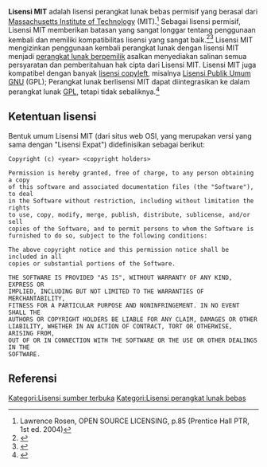 {{Kotak info lisensi perangkat lunak
|name       = Lisensi MIT
|author     = <!-- An author is always a person. Something more clever than "Massachusetts Institute of Technology", please! -->
|copyright  = [[Massachusetts Institute of Technology]]
|Debian approved = Ya<ref name="dfsg-licenses">{{Cite web |url=https://www.debian.org/legal/licenses/ |title=License information |date=1997–2017 |publication-date=2017-07-12 |website=The [[Debian Project]] |publisher=[[Software in the Public Interest]] |access-date=2017-07-20 |archive-url=https://web.archive.org/web/20170720142826/https://www.debian.org/legal/licenses/ |dead-url=no |archive-date=2017-07-20 |quote=...&nbsp;This page presents the opinion of some debian-legal contributors on how certain licenses follow the Debian Free Software Guidelines (DFSG).&nbsp;...&nbsp;Licenses currently found in Debian main include:{{Bulleted list|...|Expat/MIT-style licenses|...}}}}</ref>
|Free Software  = Ya<ref name="gnu-license-list-expat">{{Cite web |url=https://www.gnu.org/licenses/license-list.en.html |title=Various Licenses and Comments about Them |date=2014–2017 |publication-date=2017-04-04 |website=The [[GNU Project]] |publisher=[[Free Software Foundation]] |at=Expat License |access-date=2017-07-20 |archive-url=https://web.archive.org/web/20170720140022/https://www.gnu.org/licenses/license-list.en.html |dead-url=no |archive-date=2017-07-20 |quote=...&nbsp;This is a lax, permissive non-copyleft free software license, compatible with the GNU GPL. It is sometimes ambiguously referred to as the MIT License.&nbsp;...}}</ref><ref name="gnu-license-list-x11">{{Cite web |url=https://www.gnu.org/licenses/license-list.en.html |title=Various Licenses and Comments about Them |date=2014–2017 |publication-date=2017-04-04 |website=The [[GNU Project]] |publisher=[[Free Software Foundation]] |at=X11 License |access-date=2017-07-20 |archive-url=https://web.archive.org/web/20170720140022/https://www.gnu.org/licenses/license-list.en.html |dead-url=no |archive-date=2017-07-20 |quote=...&nbsp;This is a lax permissive non-copyleft free software license, compatible with the GNU GPL.&nbsp;...&nbsp;This license is sometimes called the MIT license, but that term is misleading, since MIT has used many licenses for software.&nbsp;...}}</ref>
|OSI approved   = Ya<ref name="osi-licenses">{{Cite web |url=https://opensource.org/licenses/alphabetical |title=Licenses by Name |date=n.d. |website=[[Open Source Initiative]] |access-date=2017-07-20 |archive-url=https://web.archive.org/web/20170720141629/https://opensource.org/licenses/alphabetical |dead-url=no |archive-date=2017-07-20 |quote=...&nbsp;The following licenses have been approved by the OSI.&nbsp;...{{Bulleted list|...|MIT License (MIT)|...}}}}</ref>
|GPL compatible = Ya<ref name="gnu-license-list-expat"/><ref name="gnu-license-list-x11"/>
|copyleft       = Tidak<ref name="gnu-license-list-expat"/><ref name="gnu-license-list-x11"/>
|linking        = Ya
}}

'''Lisensi MIT''' adalah lisensi perangkat lunak bebas permisif yang berasal dari [[Institut Teknologi Massachusetts|Massachusetts Institute of Technology]] (MIT).<ref>Lawrence Rosen, OPEN SOURCE LICENSING, p.85 (Prentice Hall PTR, 1st ed. 2004)</ref> Sebagai lisensi permisif, Lisensi MIT memberikan batasan yang sangat longgar tentang penggunaan kembali dan memiliki kompatibilitas lisensi yang sangat baik.<ref name="opensoucecomp">{{Cite web|url=http://opensource.com/business/14/1/what-license-should-i-use-open-source-project|title=Should I use a permissive license? Copyleft? Or something in the middle?|last=Hanwell|first=Marcus D.|date=2014-01-28|publisher=opensource.com|access-date=2015-05-30|quote=Permissive licensing simplifies things One reason the business world, and more and more developers [...], favor permissive licenses is in the simplicity of reuse. The license usually only pertains to the source code that is licensed and makes no attempt to infer any conditions upon any other component, and because of this there is no need to define what constitutes a derived work. I have also never seen a license compatibility chart for permissive licenses; it seems that they are all compatible.}}</ref><ref name="comaptible">{{Cite web|url=https://joinup.ec.europa.eu/software/page/licence_compatibility_and_interoperability|title=Licence Compatibility and Interoperability|website=Open-Source Software - Develop, share, and reuse open source software for public administrations|publisher=joinup.ec.europa.eu|access-date=2015-05-30|quote=The licences for distributing free or open source software (FOSS) are divided in two families: permissive and copyleft. Permissive licences (BSD, MIT, X11, Apache, Zope) are generally compatible and interoperable with most other licences, tolerating to merge, combine or improve the covered code and to re-distribute it under many licences (including non-free or 'proprietary').|archive-date=2015-06-17|archive-url=https://web.archive.org/web/20150617130550/https://joinup.ec.europa.eu/software/page/licence_compatibility_and_interoperability|dead-url=yes}}</ref> Lisensi MIT mengizinkan penggunaan kembali perangkat lunak dengan lisensi MIT menjadi [[perangkat lunak berpemilik]] asalkan menyediakan salinan semua persyaratan dan pemberitahuan hak cipta dari Lisensi MIT. Lisensi MIT juga kompatibel dengan banyak [[Copyleft|lisensi copyleft]], misalnya [[Lisensi Publik Umum GNU]] (GPL); Perangkat lunak berlisensi MIT dapat diintegrasikan ke dalam perangkat lunak [[Lisensi Publik Umum GNU|GPL]], tetapi tidak sebaliknya.<ref>{{Cite web|url=https://www.gnu.org/licenses/license-list.html#GPLCompatibleLicenses|title=Various Licenses and Comments about Them|publisher=Free Software Foundation|access-date=17 July 2013}}</ref>

== Ketentuan lisensi ==
Bentuk umum Lisensi MIT (dari situs web OSI, yang merupakan versi yang sama dengan "Lisensi Expat") didefinisikan sebagai berikut:<pre>Copyright (c) <year> <copyright holders>

Permission is hereby granted, free of charge, to any person obtaining a copy
of this software and associated documentation files (the "Software"), to deal
in the Software without restriction, including without limitation the rights
to use, copy, modify, merge, publish, distribute, sublicense, and/or sell
copies of the Software, and to permit persons to whom the Software is
furnished to do so, subject to the following conditions:

The above copyright notice and this permission notice shall be included in all
copies or substantial portions of the Software.

THE SOFTWARE IS PROVIDED "AS IS", WITHOUT WARRANTY OF ANY KIND, EXPRESS OR
IMPLIED, INCLUDING BUT NOT LIMITED TO THE WARRANTIES OF MERCHANTABILITY,
FITNESS FOR A PARTICULAR PURPOSE AND NONINFRINGEMENT. IN NO EVENT SHALL THE
AUTHORS OR COPYRIGHT HOLDERS BE LIABLE FOR ANY CLAIM, DAMAGES OR OTHER
LIABILITY, WHETHER IN AN ACTION OF CONTRACT, TORT OR OTHERWISE, ARISING FROM,
OUT OF OR IN CONNECTION WITH THE SOFTWARE OR THE USE OR OTHER DEALINGS IN THE
SOFTWARE.
</pre>

== Referensi ==
{{Reflist|30em}}

{{FOSS}}

[[Kategori:Lisensi sumber terbuka]]
[[Kategori:Lisensi perangkat lunak bebas]]